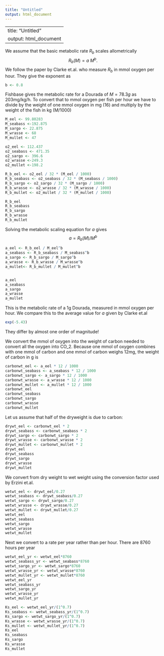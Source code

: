 ```yaml
---
title: "Untitled"
output: html_document
---
```


---
title: "Untitled"
output: html_document
---

We assume that the basic metabolic rate $R_b$ scales allometrically 
$$
R_b(M)=a\ M^{b}.
$$
We follow the paper by Clarke et.al. who measure $R_b$ in mmol oxygen per hour.
They give the exponent as
```r
b <- 0.8
```

Fishbase gives the metabolic rate for a Dourada of $M=78.3 g$ as 203mg/kg/h. To 
convert that to mmol oxygen per fish per hour we have to divide by the weight of
one mmol oxygen in mg (16) and multiply by the weight of the fish in kg
(M/1000)
```r
M_eel <- 99.80283
M_seabass <-192.875
M_sargo <- 22.875
M_wrasse <- 68
M_mullet <- 47
```
```r
o2_eel <- 112.437
o2_seabass <- 471.35
o2_sargo <- 396.6
o2_wrasse <-249.3
o2_mullet <-198.2
```
```r
R_b_eel <- o2_eel / 32 * (M_eel / 1000)
R_b_seabass <- o2_seabass / 32 * (M_seabass / 1000)
R_b_sargo <- o2_sargo / 32 * (M_sargo / 1000)
R_b_wrasse <- o2_wrasse / 32 * (M_wrasse / 1000)
R_b_mullet <- o2_mullet / 32 * (M_mullet / 1000)
```
```r
R_b_eel
R_b_seabass
R_b_sargo
R_b_wrasse
R_b_mullet
```
Solving the metabolic scaling equation for $a$ gives
$$
a = R_b(M) / M^{b}
$$
```r
a_eel <- R_b_eel / M_eel^b
a_seabass <- R_b_seabass / M_seabass^b
a_sargo <- R_b_sargo / M_sargo^b
a_wrasse <- R_b_wrasse / M_wrasse^b
a_mullet<- R_b_mullet / M_mullet^b


a_eel
a_seabass
a_sargo
a_wrasse
a_mullet
```
This is the metabolic rate of a 1g Dourada, measured in mmol oxygen per hour.
We compare this to the average value for $a$ given by Clarke et.al
```r
exp(-5.43)
```
They differ by almost one order of magnitude!

We convert the mmol of oxygen into the weight of carbon needed to convert all
the oxygen into CO_2. Because one mmol of oxygen combines with one mmol of carbon
and one mmol of carbon weighs 12mg, the weight of carbon in g is
```r
carbonwt_eel <- a_eel * 12 / 1000
carbonwt_seabass <- a_seabass * 12 / 1000
carbonwt_sargo <- a_sargo * 12 / 1000
carbonwt_wrasse <- a_wrasse * 12 / 1000
carbonwt_mullet <- a_mullet * 12 / 1000
carbonwt_eel
carbonwt_seabass
carbonwt_sargo
carbonwt_wrasse
carbonwt_mullet
```
Let us assume that half of the dryweight is due to carbon:
```r
drywt_eel <- carbonwt_eel * 2
drywt_seabass <- carbonwt_seabass * 2
drywt_sargo <- carbonwt_sargo * 2
drywt_wrasse <- carbonwt_wrasse * 2
drywt_mullet <- carbonwt_mullet * 2
drywt_eel
drywt_seabass
drywt_sargo
drywt_wrasse
drywt_mullet
```
We convert from dry weight to wet weight using the conversion factor used by 
Erzini et.al.
```r
wetwt_eel <- drywt_eel/0.27
wetwt_seabass <- drywt_seabass/0.27
wetwt_sargo <- drywt_sargo/0.27
wetwt_wrasse <- drywt_wrasse/0.27
wetwt_mullet <- drywt_mullet/0.27
wetwt_eel
wetwt_seabass
wetwt_sargo
wetwt_wrasse
wetwt_mullet
```
Next we convert to a rate per year rather than per hour. There are 8760 hours per year
```r
wetwt_eel_yr <- wetwt_eel*8760
wetwt_seabass_yr <- wetwt_seabass*8760
wetwt_sargo_yr <- wetwt_sargo*8760
wetwt_wrasse_yr <- wetwt_wrasse*8760
wetwt_mullet_yr <- wetwt_mullet*8760
wetwt_eel_yr
wetwt_seabass_yr
wetwt_sargo_yr
wetwt_wrasse_yr
wetwt_mullet_yr
```
```r
Ks_eel <- wetwt_eel_yr/(1^0.7)
Ks_seabass <- wetwt_seabass_yr/(1^0.7)
Ks_sargo <- wetwt_sargo_yr/(1^0.7)
Ks_wrasse <- wetwt_wrasse_yr/(1^0.7)
Ks_mullet <- wetwt_mullet_yr/(1^0.7)
Ks_eel
Ks_seabass
Ks_sargo
Ks_wrasse
Ks_mullet
```
